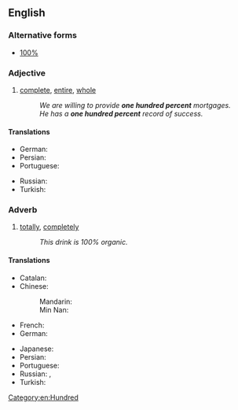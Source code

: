 ==English==

===Alternative forms===
* [[100%]]

===Adjective===
{{en-adj|head=[[one]] [[hundred]] [[percent]]|-}}

# [[complete]], [[entire]], [[whole]]
#: ''We are willing to provide '''one hundred percent''' mortgages.''
#: ''He has a '''one hundred percent''' record of success.''

====Translations====
{{trans-top|complete, total}}
* German: {{t+|de|hundertprozentig}}
* Persian: {{t|fa|صددرصد|sc=fa-Arab}}
* Portuguese: {{t|pt|cem por cento}}
{{trans-mid}}
* Russian: {{t+|ru|стопроцентный|tr=stoprocéntnyj|sc=Cyrl}}
* Turkish: {{t+|tr|yüzde yüz}}
{{trans-bottom}}

===Adverb===
{{en-adv|head=[[one]] [[hundred]] [[percent]]|-}}

# [[totally]], [[completely]]
#: ''This drink is 100% organic.''

====Translations====
{{trans-top|completely, totally}}
* Catalan: {{t|ca|cent per cent}}
* Chinese:
*: Mandarin: {{t+|cmn|百分之百|tr=bǎifen zhi bǎi|sc=Hani}}
*: Min Nan: {{t+|nan|百分之百|tr=pah-hun chi pah|sc=Hans}}
* French: {{t+|fr|cent pour cent}}
* German: {{t|de|einhundert Prozent}}
{{trans-mid}}
* Japanese: {{t|ja|百パーセント|tr=hyaku pāsento|sc=Jpan}}
* Persian: {{t|fa|صددرصد|sc=fa-Arab}}
* Portuguese: {{t|pt|cem por cento}}
* Russian: {{t|ru|на сто процентов|tr=na sto procéntov|sc=Cyrl}}, {{t|ru|на 100%|sc=Cyrl}}
* Turkish: {{t+|tr|yüzde yüz}}
{{trans-bottom}}

[[Category:en:Hundred]]